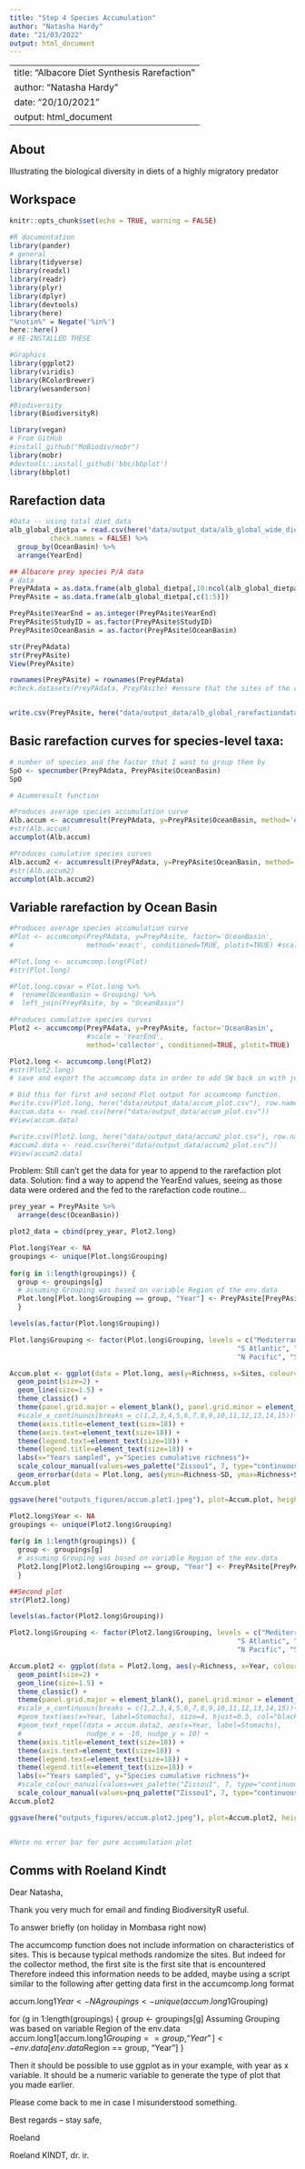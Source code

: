 ```yaml
---
title: "Step 4 Species Accumulation"
author: "Natasha Hardy"
date: "21/03/2022"
output: html_document
---
```

---
title: "Albacore Diet Synthesis Rarefaction"
author: "Natasha Hardy"
date: "20/10/2021"
output: html_document
---

## About

Illustrating the biological diversity in diets of a highly migratory predator

## Workspace

```r
knitr::opts_chunk$set(echo = TRUE, warning = FALSE)
```

```r

#R documentation
library(pander)
# general
library(tidyverse)
library(readxl)
library(readr)
library(plyr)
library(dplyr)
library(devtools)
library(here)
"%notin%" = Negate('%in%')
here::here()
# RE-INSTALLED THESE

#Graphics
library(ggplot2)
library(viridis)
library(RColorBrewer)
library(wesanderson)

#Biodiversity
library(BiodiversityR)

library(vegan)
# From GitHub
#install_github("MoBiodiv/mobr")
library(mobr)
#devtools::install_github('bbc/bbplot')
library(bbplot)
```

## Rarefaction data

```r
#Data -- using total diet data
alb_global_dietpa = read.csv(here("data/output_data/alb_global_wide_dietpa.csv"), 
          check.names = FALSE) %>%
  group_by(OceanBasin) %>%
  arrange(YearEnd)

## Albacore prey species P/A data
# data
PreyPAdata = as.data.frame(alb_global_dietpa[,10:ncol(alb_global_dietpa)])
PreyPAsite = as.data.frame(alb_global_dietpa[,c(1:5)])

PreyPAsite$YearEnd = as.integer(PreyPAsite$YearEnd)
PreyPAsite$StudyID = as.factor(PreyPAsite$StudyID)
PreyPAsite$OceanBasin = as.factor(PreyPAsite$OceanBasin)

str(PreyPAdata)
str(PreyPAsite)
View(PreyPAsite)

rownames(PreyPAsite) = rownames(PreyPAdata)
#check.datasets(PreyPAdata, PreyPAsite) #ensure that the sites of the community dataset are the same sites as those from the environmental dataset --> something that is assumed to be the case for the BiodiversityR and vegan packages.


write.csv(PreyPAsite, here("data/output_data/alb_global_rarefactiondata.csv"), row.names = FALSE)

```

## Basic rarefaction curves for species-level taxa:

```r

# number of species and the factor that I want to group them by
SpO <- specnumber(PreyPAdata, PreyPAsite$OceanBasin)
SpO

```

```r

# Acummresult function

#Produces average species accumulation curve
Alb.accum <- accumresult(PreyPAdata, y=PreyPAsite$OceanBasin, method='exact', conditioned=TRUE)
#str(Alb.accum)
accumplot(Alb.accum)

#Produces cumulative species curves
Alb.accum2 <- accumresult(PreyPAdata, y=PreyPAsite$OceanBasin, method='collector', conditioned=TRUE)
#str(Alb.accum2)
accumplot(Alb.accum2)

```

## Variable rarefaction by Ocean Basin

```r

#Produces average species accumulation curve
#Plot <- accumcomp(PreyPAdata, y=PreyPAsite, factor='OceanBasin',
#                  method='exact', conditioned=TRUE, plotit=TRUE) #scale = 'YearEnd'

#Plot.long <- accumcomp.long(Plot)
#str(Plot.long)

```


```r
#Plot.long.covar = Plot.long %>%
#  rename(OceanBasin = Grouping) %>%
#  left_join(PreyPAsite, by = "OceanBasin")

#Produces cumulative species curves
Plot2 <- accumcomp(PreyPAdata, y=PreyPAsite, factor='OceanBasin', 
                   #scale = 'YearEnd', 
                   method='collector', conditioned=TRUE, plotit=TRUE)

Plot2.long <- accumcomp.long(Plot2)
#str(Plot2.long)
# save and export the accumcomp data in order to add SW back in with just the one point

# Did this for first and second Plot output for accumcomp function.
#write.csv(Plot.long, here("data/output_data/accum_plot.csv"), row.names = FALSE)
#accum.data <- read.csv(here("data/output_data/accum_plot.csv"))
#View(accum.data)

#write.csv(Plot2.long, here("data/output_data/accum2_plot.csv"), row.names = FALSE)
#accum2.data <- read.csv(here("data/output_data/accum2_plot.csv"))
#View(accum2.data)
```

Problem: Still can't get the data for year to append to the rarefaction plot data.
Solution: find a way to append the YearEnd values, seeing as those data were ordered and the fed to the rarefaction code routine...

```r

prey_year = PreyPAsite %>%
  arrange(desc(OceanBasin))

plot2_data = cbind(prey_year, Plot2.long)

```

```r

Plot.long$Year <- NA
groupings <- unique(Plot.long$Grouping)
 
for(g in 1:length(groupings)) {
  group <- groupings[g]
  # assuming Grouping was based on variable Region of the env.data
  Plot.long[Plot.long$Grouping == group, "Year"] <- PreyPAsite[PreyPAsite$OceanBasin == group, "YearEnd"]
  }

```


```r

levels(as.factor(Plot.long$Grouping))

Plot.long$Grouping <- factor(Plot.long$Grouping, levels = c("Mediterranean", "N Atlantic",
                                                        "S Atlantic", "Indian",
                                                        "N Pacific", "S Pacific"))

Accum.plot <- ggplot(data = Plot.long, aes(y=Richness, x=Sites, colour=Grouping)) +
  geom_point(size=2) +
  geom_line(size=1.5) + 
  theme_classic() +
  theme(panel.grid.major = element_blank(), panel.grid.minor = element_blank()) +
  #scale_x_continuous(breaks = c(1,2,3,4,5,6,7,8,9,10,11,12,13,14,15))+
  theme(axis.title=element_text(size=18)) +
  theme(axis.text=element_text(size=18)) +
  theme(legend.text=element_text(size=18)) +
  theme(legend.title=element_text(size=18)) +
  labs(x="Years sampled", y="Species cumulative richness")+
  scale_colour_manual(values=wes_palette("Zissou1", 7, type="continuous"), name="Ocean Basin")+
  geom_errorbar(data = Plot.long, aes(ymin=Richness-SD, ymax=Richness+SD), width=.2)
Accum.plot

ggsave(here("outputs_figures/accum.plot1.jpeg"), plot=Accum.plot, height = 8, width = 12, dpi = 300)
```


```r

Plot2.long$Year <- NA
groupings <- unique(Plot2.long$Grouping)
 
for(g in 1:length(groupings)) {
  group <- groupings[g]
  # assuming Grouping was based on variable Region of the env.data
  Plot2.long[Plot2.long$Grouping == group, "Year"] <- PreyPAsite[PreyPAsite$OceanBasin == group, "YearEnd"]
  }

```

```r
##Second plot
str(Plot2.long)

levels(as.factor(Plot2.long$Grouping))

Plot2.long$Grouping <- factor(Plot2.long$Grouping, levels = c("Mediterranean", "N Atlantic",
                                                        "S Atlantic", "Indian",
                                                        "N Pacific", "S Pacific"))

Accum.plot2 <- ggplot(data = Plot2.long, aes(y=Richness, x=Year, colour=Grouping)) +
  geom_point(size=2) +
  geom_line(size=1.5) + 
  theme_classic() +
  theme(panel.grid.major = element_blank(), panel.grid.minor = element_blank()) +
  #scale_x_continuous(breaks = c(1,2,3,4,5,6,7,8,9,10,11,12,13,14,15))+
  #geom_text(aes(x=Year, label=Stomachs), size=4, hjust=0.5, col="black") +
  #geom_text_repel(data = accum.data2, aes(x=Year, label=Stomachs),
  #                nudge_x = -10, nudge_y = 10) +
  theme(axis.title=element_text(size=18)) +
  theme(axis.text=element_text(size=18)) +
  theme(legend.text=element_text(size=18)) +
  theme(legend.title=element_text(size=18)) +
  labs(x="Years sampled", y="Species cumulative richness")+
  #scale_colour_manual(values=wes_palette("Zissou1", 7, type="continuous"), name="Ocean Basin")
  scale_colour_manual(values=pnq_palette("Zissou1", 7, type="continuous"), name="Ocean Basin")
Accum.plot2

ggsave(here("outputs_figures/accum.plot2.jpeg"), plot=Accum.plot2, height = 8, width = 12, dpi = 300)


#Note no error bar for pure accumulation plot

```

## Comms with Roeland Kindt

Dear Natasha,
 
Thank you very much for email and finding BiodiversityR useful.
 
To answer briefly (on holiday in Mombasa right now)
 
The accumcomp function does not include information on characteristics of sites. This is because typical methods randomize the sites. But indeed for the collector method, the first site is the first site that is encountered
Therefore indeed this information needs to be added, maybe using a script similar to the following after getting data first in the accumcomp.long format
 
accum.long1$Year <- NA
groupings <- unique(accum.long1$Grouping)
 
for (g in 1:length(groupings) {
group <- groupings[g]
Assuming Grouping was based on variable Region of the env.data
accum.long1[accum.long1$Grouping == group, “Year”] <- env.data[env.data$Region == group, “Year”]
}
 
Then it should be possible to use ggplot as in your example, with year as x variable. It should be a numeric variable to generate the type of plot that you made earlier.
 
Please come back to me in case I misunderstood something.
 
Best regards – stay safe,
 
Roeland
 
Roeland KINDT, dr. ir.